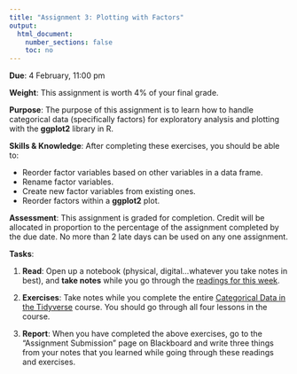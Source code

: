```yaml
---
title: "Assignment 3: Plotting with Factors"
output:
  html_document:
    number_sections: false
    toc: no
---
```


**Due**: 4 February, 11:00 pm

**Weight**: This assignment is worth 4% of your final grade.

**Purpose**: The purpose of this assignment is to learn how to handle categorical data (specifically factors) for exploratory analysis and plotting with the **ggplot2** library in R.

**Skills & Knowledge**: After completing these exercises, you should be able to:

- Reorder factor variables based on other variables in a data frame.
- Rename factor variables.
- Create new factor variables from existing ones.
- Reorder factors within a **ggplot2** plot.

**Assessment**: This assignment is graded for completion. Credit will be allocated in proportion to the percentage of the assignment completed by the due date. No more than 2 late days can be used on any one assignment.

**Tasks**:

1. **Read**: Open up a notebook (physical, digital...whatever you take notes in best), and **take notes** while you go through the [readings for this week](r4-amounts-proportions.html).

2. **Exercises**: Take notes while you complete the entire [Categorical Data in the Tidyverse](https://www.datacamp.com/courses/categorical-data-in-the-tidyverse) course. You should go through all four lessons in the course.

3. **Report**: When you have completed the above exercises, go to the "Assignment Submission" page on Blackboard and write three things from your notes that you learned while going through these readings and exercises.
